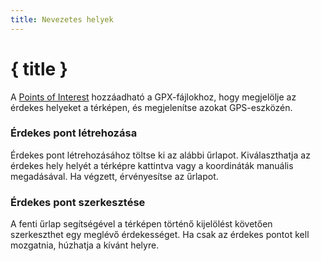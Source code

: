 ```yaml
---
title: Nevezetes helyek
---
```


<script>
</script>

# <MapPin size="24" class="inline-block" style="margin-bottom: 5px" /> { title }

A [Points of Interest](../gpx) hozzáadható a GPX-fájlokhoz, hogy megjelölje az érdekes helyeket a térképen, és megjelenítse azokat GPS-eszközén.

### Érdekes pont létrehozása

Érdekes pont létrehozásához töltse ki az alábbi űrlapot.
Kiválaszthatja az érdekes hely helyét a térképre kattintva vagy a koordináták manuális megadásával.
Ha végzett, érvényesítse az űrlapot.

<div class="flex flex-row justify-center">
    <Waypoint class="text-foreground p-3 border rounded-md shadow-lg" />
</div>

### Érdekes pont szerkesztése

A fenti űrlap segítségével a térképen történő kijelölést követően szerkeszthet egy meglévő érdekességet.
Ha csak az érdekes pontot kell mozgatnia, húzhatja a kívánt helyre.
